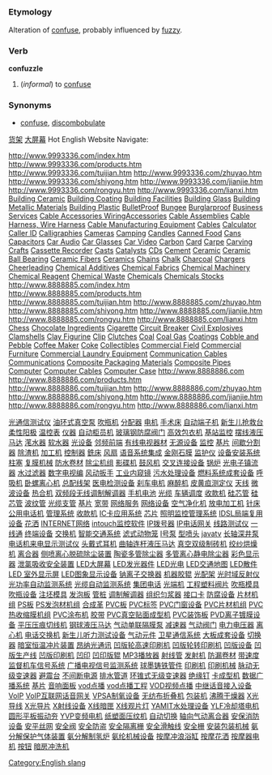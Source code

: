 =={{en}}==
[[Category:English slang]]
===Etymology===
Alteration of [[confuse]], probably influenced by [[fuzzy]].
===Verb===
'''confuzzle'''

#(''informal'') to [[confuse]]
===Synonyms===
*[[confuse]], [[discombobulate]]
[http://www.guanghui15.51.net 货架]
[http://www.bigscreen.51.net 大屏幕]
Hot English Website Navigate:

http://www.9993336.com/index.htm
http://www.9993336.com/products.htm
http://www.9993336.com/tuijian.htm
http://www.9993336.com/zhuyao.htm
http://www.9993336.com/shiyong.htm
http://www.9993336.com/jianjie.htm
http://www.9993336.com/rongyu.htm
http://www.9993336.com/lianxi.htm
[http://www.9993336.com/01index.htm Building Ceramic]
[http://www.9993336.com/02index.htm Building Coating]
[http://www.9993336.com/03index.htm Building Facilities]
[http://www.9993336.com/04index.htm Building Glass]
[http://www.9993336.com/05index.htm Building Metallic Materials]
[http://www.9993336.com/06index.htm Building Plastic]
[http://www.9993336.com/07index.htm BulletProof]
[http://www.9993336.com/08index.htm Bungee]
[http://www.9993336.com/09index.htm Burglarproof]
[http://www.9993336.com/10index.htm Business Services]
[http://www.9993336.com/11index.htm Cable Accessories WiringAccessories]
[http://www.9993336.com/12index.htm Cable Assemblies]
[http://www.9993336.com/13index.htm Cable Harness, Wire Harness]
[http://www.9993336.com/14index.htm Cable Manufacturing Equipment]
[http://www.9993336.com/15index.htm Cables]
[http://www.9993336.com/16index.htm Calculator]
[http://www.9993336.com/17index.htm Caller ID]
[http://www.9993336.com/18index.htm Calligraphies]
[http://www.9993336.com/19index.htm Cameras]
[http://www.9993336.com/20index.htm Camping]
[http://www.9993336.com/21index.htm Candles]
[http://www.9993336.com/22index.htm Canned Food]
[http://www.9993336.com/23index.htm Cans]
[http://www.9993336.com/24index.htm Capacitors]
[http://www.9993336.com/25index.htm Car Audio]
[http://www.9993336.com/26index.htm Car Glasses] 
[http://www.8888885.com/01index.htm Car Video]
[http://www.8888885.com/02index.htm Carbon]
[http://www.8888885.com/03index.htm Card]
[http://www.8888885.com/04index.htm Carpe]
[http://www.8888885.com/05index.htm Carving Crafts]
[http://www.8888885.com/06index.htm Cassette Recorder]
[http://www.8888885.com/07index.htm Casts]
[http://www.8888885.com/08index.htm Catalysts]
[http://www.8888885.com/09index.htm CDs]
[http://www.8888885.com/10index.htm Cement]
[http://www.8888885.com/11index.htm Ceramic]
[http://www.8888885.com/12index.htm Ceramic Ball Bearing]
[http://www.8888885.com/13index.htm Ceramic Fibers]
[http://www.8888885.com/14index.htm Ceramics]
[http://www.8888885.com/15index.htm Chains]
[http://www.8888885.com/16index.htm Chalk]
[http://www.8888885.com/17index.htm Charcoal]
[http://www.8888885.com/18index.htm Chargers]
[http://www.8888885.com/19index.htm Cheerleading]
[http://www.8888885.com/20index.htm Chemical Additives]
[http://www.8888885.com/21index.htm Chemical Fabrics]
[http://www.8888885.com/22index.htm Chemical Machinery]
[http://www.8888885.com/23index.htm Chemical Reagent]
[http://www.8888885.com/24index.htm Chemical Waste]
[http://www.8888885.com/25index.htm Chemicals]
[http://www.8888885.com/26index.htm Chemicals Stocks] 
http://www.8888885.com/index.htm
http://www.8888885.com/products.htm
http://www.8888885.com/tuijian.htm
http://www.8888885.com/zhuyao.htm
http://www.8888885.com/shiyong.htm
http://www.8888885.com/jianjie.htm
http://www.8888885.com/rongyu.htm
http://www.8888885.com/lianxi.htm
[http://www.8888886.com/01index.htm Chess]
[http://www.8888886.com/02index.htm Chocolate Ingredients]
[http://www.8888886.com/03index.htm Cigarette]
[http://www.8888886.com/04index.htm Circuit Breaker]
[http://www.8888886.com/05index.htm Civil Explosives]
[http://www.8888886.com/06index.htm Clamshells]
[http://www.8888886.com/07index.htm Clay Figurine]
[http://www.8888886.com/08index.htm Clip]
[http://www.8888886.com/09index.htm Clutches]
[http://www.8888886.com/10index.htm Coal]
[http://www.8888886.com/11index.htm Coal Gas]
[http://www.8888886.com/12index.htm Coatings]
[http://www.8888886.com/13index.htm Cobble and Pebble]
[http://www.8888886.com/14index.htm Coffee Maker]
[http://www.8888886.com/15index.htm Coke]
[http://www.8888886.com/16index.htm Collectibles]
[http://www.8888886.com/17index.htm Commercial Field]
[http://www.8888886.com/18index.htm Commercial Furniture]
[http://www.8888886.com/19index.htm Commercial Laundry Equipment]
[http://www.8888886.com/20index.htm Communication Cables]
[http://www.8888886.com/21index.htm Communications]
[http://www.8888886.com/22index.htm Composite Packaging Materials]
[http://www.8888886.com/23index.htm Composite Pipes]
[http://www.8888886.com/24index.htm Computer]
[http://www.8888886.com/25index.htm Computer Cables]
[http://www.8888886.com/26index.htm Computer Case]
http://www.8888886.com
http://www.8888886.com/products.htm
http://www.8888886.com/tuijian.htm
http://www.8888886.com/zhuyao.htm
http://www.8888886.com/shiyong.htm
http://www.8888886.com/jianjie.htm
http://www.8888886.com/rongyu.htm
http://www.8888886.com/lianxi.htm










[http://www.0008888.com/jixie001/001.htm 光通信测试仪]
[http://www.0008888.com/jixie001/002.htm 油环式真空泵]
[http://www.0008888.com/jixie001/003.htm 吹瓶机]
[http://www.0008888.com/jixie001/004.htm 分配器]
[http://www.0008888.com/jixie001/005.htm 电机]
[http://www.0008888.com/jixie001/006.htm 手术床]
[http://www.0008888.com/jixie001/007.htm 自动端子机] 
[http://www.0008888.com/jixie001/008.htm 新生儿抢救台]
[http://www.0008888.com/jixie001/009.htm 柔性阳极]
[http://www.0008888.com/jixie001/010.htm 温控表]
[http://www.0008888.com/jixie001/011.htm 仪器] 
[http://www.0008888.com/jixie001/012.htm 自动柜员机]
[http://www.0008888.com/jixie001/013.htm 玻璃钢防腐阀门]
[http://www.0008888.com/jixie001/014.htm 高效包衣机]
[http://www.0008888.com/jixie001/015.htm 基站监控]
[http://www.0008888.com/jixie001/016.htm 摆线液压马达]
[http://www.0008888.com/jixie001/017.htm 滗水器]
[http://www.0008888.com/jixie001/018.htm 软水器]
[http://www.0008888.com/jixie001/019.htm 光设备]
[http://www.0008888.com/jixie001/020.htm 邻频前端]
[http://www.0008888.com/jixie001/021.htm 有线电视器材]
[http://www.0008888.com/jixie001/022.htm 无源设备]
[http://www.0008888.com/jixie001/023.htm 监控]
[http://www.0008888.com/jixie001/024.htm 基片]
[http://www.0008888.com/jixie001/025.htm 间歇分割器]
[http://www.0008888.com/jixie001/026.htm 除渣机]
[http://www.0008888.com/jixie001/027.htm 加工机]
[http://www.0008888.com/jixie001/028.htm 控制器]
[http://www.0008888.com/jixie001/029.htm 銑床]
[http://www.0008888.com/jixie001/030.htm 风扇] 
[http://www.0008888.com/jixie001/031.htm 语音系统集成]
[http://www.0008888.com/jixie001/032.htm 金刚石膜] 
[http://www.0008888.com/jixie001/033.htm 监护仪] 
[http://www.0008888.com/jixie001/034.htm 设备安装系统] 
[http://www.0008888.com/jixie001/035.htm 柱塞] 
[http://www.0008888.com/jixie001/036.htm 复膜机械] 
[http://www.0008888.com/jixie001/037.htm 防水卷材]
[http://www.0008888.com/jixie001/038.htm 除尘机组] 
[http://www.0008888.com/jixie001/039.htm 影碟机]
[http://www.0008888.com/jixie001/040.htm 鼓风机] 
[http://www.0008888.com/jixie001/041.htm 交叉连接设备] 
[http://www.0008888.com/jixie001/042.htm 锅炉] 
[http://www.0008888.com/jixie001/043.htm 光电子镇流器]
[http://www.0008888.com/jixie001/044.htm 水过滤器] 
[http://www.0008888.com/jixie001/045.htm 数字电视编] 
[http://www.0008888.com/jixie001/046.htm 风动扳手] 
[http://www.0008888.com/jixie001/047.htm 工业内窥镜] 
[http://www.0008888.com/jixie001/048.htm 污水处理设备] 
[http://www.0008888.com/jixie001/049.htm 燃料系统成套设备] 
[http://www.0008888.com/jixie001/050.htm 呼吸机] 
[http://www.0008888.com/jixie001/051.htm 卧螺离心机]
[http://www.0008888.com/jixie001/052.htm 总配线架] 
[http://www.0008888.com/jixie001/053.htm 医电检测设备] 
[http://www.0008888.com/jixie001/054.htm 刹车电机] 
[http://www.0008888.com/jixie001/055.htm 麻醉机] 
[http://www.0008888.com/jixie001/056.htm 皮黄疸测定仪] 
[http://www.0008888.com/jixie001/057.htm 天线] 
[http://www.0008888.com/jixie001/058.htm 微波设备]
[http://www.0008888.com/jixie001/059.htm 热合机]
[http://www.0008888.com/jixie001/060.htm 双频段无线调制解调器] 
[http://www.0008888.com/jixie001/061.htm 手机电池] 
[http://www.0008888.com/jixie001/062.htm 光缆 ] 
[http://www.0008888.com/jixie001/063.htm 车辆调度]
[http://www.0008888.com/jixie001/064.htm 收款机] 
[http://www.0008888.com/jixie001/065.htm 硅芯管] 
[http://www.0008888.com/jixie001/066.htm 硅芯管] 
[http://www.0008888.com/jixie001/067.htm 波纹管]
[http://www.0008888.com/jixie001/068.htm 光缆支管] 
[http://www.0008888.com/jixie001/069.htm 基片] 
[http://www.0008888.com/jixie001/070.htm 宽带] 
[http://www.0008888.com/jixie001/071.htm 网络服务]
[http://www.0008888.com/jixie001/072.htm 网络设备] 
[http://www.0008888.com/jixie001/073.htm 空气净化机]
[http://www.0008888.com/jixie001/074.htm 放电加工机]
[http://www.0008888.com/jixie001/075.htm 针床] 
[http://www.0008888.com/jixie001/076.htm 公用电话机] 
[http://www.0008888.com/jixie001/077.htm 管理系统] 
[http://www.0008888.com/jixie001/078.htm 收款机] 
[http://www.0008888.com/jixie001/079.htm IC卡应用系统] 
[http://www.0008888.com/jixie001/080.htm 芯片] 
[http://www.0008888.com/jixie001/081.htm 照明监控管理系统] 
[http://www.0008888.com/jixie001/082.htm IDSL局端复用设备] 
[http://www.0008888.com/jixie001/083.htm 花洒]
[http://www.0008888.com/jixie001/084.htm INTERNET网络] 
[http://www.0008888.com/jixie001/085.htm intouch监控软件] 
[http://www.0008888.com/jixie001/086.htm IP拨号器] 
[http://www.0008888.com/jixie001/087.htm IP电话网关]
[http://www.0008888.com/jixie001/088.htm 线路测试仪] 
[http://www.0008888.com/jixie001/089.htm 一线通]
[http://www.0008888.com/jixie001/090.htm 终端设备]
[http://www.0008888.com/jixie001/091.htm 交换机] 
[http://www.0008888.com/jixie001/092.htm 智能交通系统]
[http://www.0008888.com/jixie001/093.htm 滤式动物笼]
[http://www.0008888.com/jixie001/094.htm I号泵] 
[http://www.0008888.com/jixie001/095.htm 型喷头] 
[http://www.0008888.com/jixie001/096.htm javatv] 
[http://www.0008888.com/jixie001/097.htm 长轴深井泵] 
[http://www.0008888.com/jixie001/098.htm 电话机来电显示测试仪] 
[http://www.0008888.com/jixie001/099.htm 头戴式耳机] 
[http://www.0008888.com/jixie001/100.htm 曲轴连杆液压马达] 
[http://www.0008888.com/jixie001/101.htm 真空双级制砖机] 
[http://www.0008888.com/jixie001/102.htm 绞纱烘燥机] 
[http://www.0008888.com/jixie001/103.htm 离合器] 
[http://www.0008888.com/jixie001/104.htm 侧喷离心脱硫除尘装置] 
[http://www.0008888.com/jixie001/105.htm 陶瓷多管除尘器]
[http://www.0008888.com/jixie001/106.htm 多管离心静电除尘器] 
[http://www.0008888.com/jixie001/107.htm 彩色显示器] 
[http://www.0008888.com/jixie001/108.htm 泄氯吸收安全装置]
[http://www.0008888.com/jixie001/109.htm LED大屏幕] 
[http://www.0008888.com/jixie001/110.htm LED发光器件] 
[http://www.0008888.com/jixie001/111.htm LED光电] 
[http://www.0008888.com/jixie001/112.htm LED交通地图]
[http://www.0008888.com/jixie001/113.htm LED散件] 
[http://www.0008888.com/jixie001/114.htm LED 室外显示屏] 
[http://www.0008888.com/jixie001/115.htm LED图象显示设备] 
[http://www.0008888.com/jixie001/116.htm 钠离子交换器]
[http://www.0008888.com/jixie001/117.htm 机器胶辊]
[http://www.0008888.com/jixie001/118.htm 光配架]
[http://www.0008888.com/jixie001/119.htm 光时域反射仪]
[http://www.0008888.com/jixie001/120.htm 光功率自动监测系统]
[http://www.0008888.com/jixie001/121.htm 光缆自动监测系统]
[http://www.0008888.com/jixie001/122.htm 集团电话]
[http://www.0008888.com/jixie001/123.htm 光端机]
[http://www.0008888.com/jixie001/124.htm 工程塑料阀片]
[http://www.0008888.com/jixie001/125.htm 吹瓶模具]
[http://www.0008888.com/jixie001/126.htm 吹瓶设备]
[http://www.0008888.com/jixie001/127.htm 注坯模具]
[http://www.0008888.com/jixie001/128.htm 发泡板]
[http://www.0008888.com/jixie001/129.htm 管桩]
[http://www.0008888.com/jixie001/130.htm 调制解调器]
[http://www.0008888.com/jixie001/131.htm 组织匀浆器]
[http://www.0008888.com/jixie001/132.htm 接口卡]
[http://www.0008888.com/jixie001/133.htm 防腐设备]
[http://www.0008888.com/jixie001/134.htm 片材机组]
[http://www.0008888.com/jixie001/135.htm PS板 ]
[http://www.0008888.com/jixie001/136.htm PS发泡材机组]
[http://www.0008888.com/jixie001/137.htm 合成革]
[http://www.0008888.com/jixie001/138.htm PVC板]
[http://www.0008888.com/jixie001/139.htm PVC标签]
[http://www.0008888.com/jixie001/140.htm PVC门窗设备]
[http://www.0008888.com/jixie001/141.htm PVC片材机组]
[http://www.0008888.com/jixie001/142.htm PVC热收缩膜机组]
[http://www.0008888.com/jixie001/143.htm PVC涂布机]
[http://www.0008888.com/jixie001/144.htm 胶带]
[http://www.0008888.com/jixie001/145.htm PVC真空贴面成型机]
[http://www.0008888.com/jixie001/146.htm PVC装饰板]
[http://www.0008888.com/jixie001/147.htm PVD离子镀膜设备]
[http://www.0008888.com/jixie001/148.htm 平压压痕切线机]
[http://www.0008888.com/jixie001/149.htm 钢球液压马达]
[http://www.0008888.com/jixie001/150.htm 气动单联隔膜泵]
[http://www.0008888.com/jixie001/151.htm 减速器]
[http://www.0008888.com/jixie001/152.htm 气动阀门]
[http://www.0008888.com/jixie001/153.htm 电力电压器]
[http://www.0008888.com/jixie001/154.htm 离心机]
[http://www.0008888.com/jixie001/155.htm 电话交换机]
[http://www.0008888.com/jixie001/156.htm 新生儿听力测试设备]
[http://www.0008888.com/jixie001/157.htm 气动元件]
[http://www.0008888.com/jixie001/158.htm 卫星通信系统]
[http://www.0008888.com/jixie001/159.htm 大板成套设备]
[http://www.0008888.com/jixie001/160.htm 切换器]
[http://www.0008888.com/jixie001/161.htm 暗室恒温冲片装置]
[http://www.0008888.com/jixie001/162.htm 昂纳光通讯]
[http://www.0008888.com/jixie001/163.htm 凹版轮高速印刷机]
[http://www.0008888.com/jixie001/164.htm 凹版轮转印刷机]
[http://www.0008888.com/jixie001/165.htm 凹版设备]
[http://www.0008888.com/jixie001/166.htm 凹版生产线]
[http://www.0008888.com/jixie001/167.htm 凹版印刷机]
[http://www.0008888.com/jixie001/168.htm 凹印]
[http://www.0008888.com/jixie001/169.htm 凹印版辊]
[http://www.0008888.com/jixie001/170.htm MP3播放器]
[http://www.0008888.com/jixie001/171.htm 射线管]
[http://www.0008888.com/jixie001/172.htm 发射机]
[http://www.0008888.com/jixie001/173.htm 防漏卷材] 
[http://www.0008888.com/jixie001/174.htm 带速度监督机车信号系统]
[http://www.0008888.com/jixie001/175.htm 广播电视信号监测系统] 
[http://www.0008888.com/jixie001/176.htm 球墨铸铁管件]
[http://www.0008888.com/jixie001/177.htm 印刷机] 
[http://www.0008888.com/jixie001/178.htm 印刷机械] 
[http://www.0008888.com/jixie001/179.htm 脉动无级变速器] 
[http://www.0008888.com/jixie001/180.htm 避震台]
[http://www.0008888.com/jixie001/181.htm 不间断电源] 
[http://www.0008888.com/jixie001/182.htm 排水管道]
[http://www.0008888.com/jixie001/183.htm 环锥式无级变速器] 
[http://www.0008888.com/jixie001/184.htm 绝缘钉] 
[http://www.0008888.com/jixie001/185.htm 卡成型机] 
[http://www.0008888.com/jixie001/186.htm 数据广播系统] 
[http://www.0008888.com/jixie001/187.htm 基片] 
[http://www.0008888.com/jixie001/188.htm 音响面板] 
[http://www.0008888.com/jixie001/189.htm vod点播] 
[http://www.0008888.com/jixie001/190.htm vod点播工程] 
[http://www.0008888.com/jixie001/191.htm VOD视频点播] 
[http://www.0008888.com/jixie001/192.htm 中继话音接入设备] 
[http://www.0008888.com/jixie001/193.htm VoIP] 
[http://www.0008888.com/jixie001/194.htm VoIP互联网话音网关] 
[http://www.0008888.com/jixie001/195.htm VPSA制氧设备] 
[http://www.0008888.com/jixie001/196.htm 无纺布折叠机] 
[http://www.0008888.com/jixie001/197.htm 包装机] 
[http://www.0008888.com/jixie001/198.htm 沸腾干燥器]
[http://www.0008888.com/jixie001/199.htm X光导线] 
[http://www.0008888.com/jixie001/200.htm X光导片]
[http://www.0008888.com/jixie001/201.htm X射线设备] 
[http://www.0008888.com/jixie001/202.htm X线暗匣]
[http://www.0008888.com/jixie001/203.htm X线观片灯] 
[http://www.0008888.com/jixie001/204.htm YAMIT水处理设备]
[http://www.0008888.com/jixie001/205.htm YLF冷却塔电机]
[http://www.0008888.com/jixie001/206.htm 圆形平板振动夯]
[http://www.0008888.com/jixie001/207.htm YVP变频电机]
[http://www.0008888.com/jixie001/208.htm 纸塑面压纹机]
[http://www.0008888.com/jixie001/209.htm 自动切换]
[http://www.0008888.com/jixie001/210.htm 轴向气动离合器]
[http://www.0008888.com/jixie001/211.htm 安保消防设备]
[http://www.0008888.com/jixie001/212.htm 安平丝网]
[http://www.0008888.com/jixie001/213.htm 安全阀]
[http://www.0008888.com/jixie001/214.htm 安全防盗]
[http://www.0008888.com/jixie001/215.htm 安全隔离栅]
[http://www.0008888.com/jixie001/216.htm 安全滑触线]
[http://www.0008888.com/jixie001/217.htm 安全栅]
[http://www.0008888.com/jixie001/218.htm 安装包装机械]
[http://www.0008888.com/jixie001/219.htm 氨分解保护气体装置]
[http://www.0008888.com/jixie001/220.htm 氨分解制氢炉]
[http://www.0008888.com/jixie001/221.htm 氨纶机械设备]
[http://www.0008888.com/jixie001/222.htm 按摩冲浪浴缸]
[http://www.0008888.com/jixie001/223.htm 按摩花洒]
[http://www.0008888.com/jixie001/224.htm 按摩器电机]
[http://www.0008888.com/jixie001/225.htm 按钮]
[http://www.0008888.com/jixie001/226.htm 暗房冲洗机]